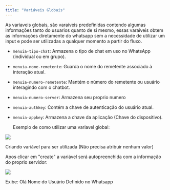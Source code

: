 ```yaml
---
title: "Variáveis Globais"
---
```


As variaveis globais, são varaiveis predefinidas contendo algumas informações tanto do usuarios quanto de si mesmo, essas varaiveis obtem as informações diretamente do whatsapp sem a necessidade de utilizar um input e pode ser utilizadas a qualquer momento a partir do fluxo.

* `menuia-tipo-chat`: Armazena o tipo de chat em uso no WhatsApp (individual ou em grupo).

* `menuia-nome-remetente`: Guarda o nome do remetente associado à interação atual.

* `menuia-numero-remetente`: Mantém o número do remetente ou usuário interagindo com o chatbot.

* `menuia-numero-server`: Armazena seu proprio numero

* `menuia-authkey`: Contém a chave de autenticação do usuário atual.

* `menuia-appkey`: Armazena a chave da aplicação (Chave do dispositivo).

  Exemplo de como utilizar uma variavel global:

![](/images/fluxo/image7.png)

  Criando variável para ser utilizada (Não precisa atribuir nenhum valor)

Apos clicar em "create" a variável será autopreenchida com a informação do proprio servidor:

![](/images/fluxo/image8.png)

Exibe: Olá Nome do Usuário Definido no Whatsapp